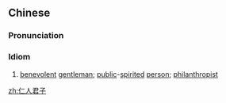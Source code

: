==Chinese==
{{zh-forms|type=22}}

===Pronunciation===
{{zh-pron
|m=rénrén jūnzǐ
|cat=id
}}

===Idiom===
{{zh-idiom}}

# [[benevolent]] [[gentleman]]; [[public]]-[[spirited]] [[person]]; [[philanthropist]]

[[zh:仁人君子]]